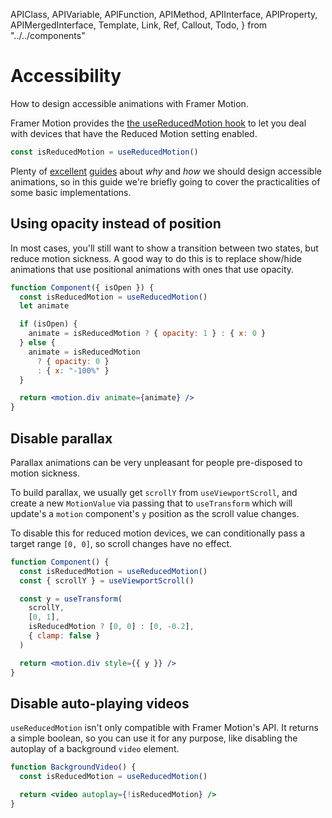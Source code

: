 <!-- 👋 Editing this file? Need help? → https://github.com/framer/api-docs/blob/master/CONTRIBUTING.md -->

  APIClass,
  APIVariable,
  APIFunction,
  APIMethod,
  APIInterface,
  APIProperty,
  APIMergedInterface,
  Template,
  Link,
  Ref,
  Callout,
  Todo,
} from "../../components"


# Accessibility

<span className="lead">
  How to design accessible animations with Framer Motion.
</span>

Framer Motion provides the [the useReducedMotion hook](/api/motion/motionvalue/#usereducedmotion) to let you deal with devices that have the Reduced Motion setting enabled.

```jsx
const isReducedMotion = useReducedMotion()
```

Plenty of [excellent](https://alistapart.com/blog/post/more-resources-for-accessible-animations/) [guides](https://www.smashingmagazine.com/2018/04/designing-accessibility-inclusion/) about _why_ and _how_ we should design accessible animations, so in this guide we're briefly going to cover the practicalities of some basic implementations.

## Using opacity instead of position

In most cases, you'll still want to show a transition between two states, but reduce motion sickness. A good way to do this is to replace show/hide animations that use positional animations with ones that use opacity.

```jsx
function Component({ isOpen }) {
  const isReducedMotion = useReducedMotion()
  let animate

  if (isOpen) {
    animate = isReducedMotion ? { opacity: 1 } : { x: 0 }
  } else {
    animate = isReducedMotion
      ? { opacity: 0 }
      : { x: "-100%" }
  }

  return <motion.div animate={animate} />
}
```

## Disable parallax

Parallax animations can be very unpleasant for people pre-disposed to motion sickness.

To build parallax, we usually get `scrollY` from `useViewportScroll`, and create a new `MotionValue` via passing that to `useTransform` which will update's a `motion` component's `y` position as the scroll value changes.

To disable this for reduced motion devices, we can conditionally pass a target range `[0, 0]`, so scroll changes have no effect.

```jsx
function Component() {
  const isReducedMotion = useReducedMotion()
  const { scrollY } = useViewportScroll()

  const y = useTransform(
    scrollY,
    [0, 1],
    isReducedMotion ? [0, 0] : [0, -0.2],
    { clamp: false }
  )

  return <motion.div style={{ y }} />
}
```

## Disable auto-playing videos

`useReducedMotion` isn't only compatible with Framer Motion's API. It returns a simple boolean, so you can use it for any purpose, like disabling the autoplay of a background `video` element.

```jsx
function BackgroundVideo() {
  const isReducedMotion = useReducedMotion()

  return <video autoplay={!isReducedMotion} />
}
```
